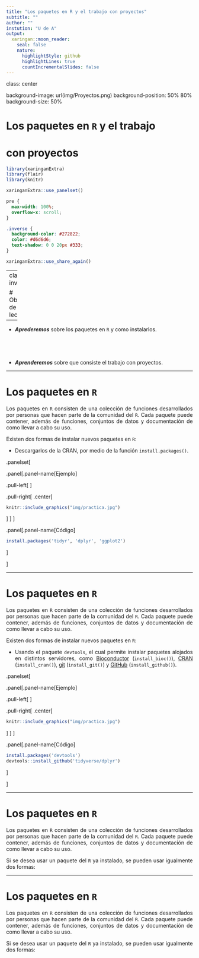 ```yaml
---
title: "Los paquetes en R y el trabajo con proyectos"
subtitle: ""
author: ""
instution: "U de A"
output:
  xaringan::moon_reader:
    seal: false
    nature:
      highlightStyle: github
      highlightLines: true
      countIncrementalSlides: false
---
```

class: center

background-image: url(img/Proyectos.png)
background-position: 50% 80%
background-size: 50%

# Los paquetes en `R` y el trabajo
# con proyectos

```r

library(xaringanExtra)
library(flair)
library(knitr)
```

```r
xaringanExtra::use_panelset()
```

```css
pre {
  max-width: 100%;
  overflow-x: scroll;
}

.inverse {
  background-color: #272822;
  color: #d6d6d6;
  text-shadow: 0 0 20px #333;
}
```

```r
xaringanExtra::use_share_again()
```

---
class: inverse

# Objetivos de la lección

--

- <P align="justify">***Aprederemos*** sobre los paquetes en `R` y como instalarlos.</p>

<br>
--

- <P align="justify">***Aprenderemos*** sobre que consiste el trabajo con proyectos.</p>

---

# Los paquetes en `R`

<P align="justify">Los paquetes en `R` consisten de una colección de funciones desarrollados por personas que hacen parte de la comunidad del `R`. Cada paquete puede contener, además de funciones, conjuntos de datos y documentación de como llevar a cabo su uso.</p>

<P align="justify">Existen dos formas de instalar nuevos paquetes en `R`:</p>

+ Descargarlos de la CRAN, por medio de la función `install.packages()`.

.panelset[

.panel[.panel-name[Ejemplo]

.pull-left[
<P align="justify">Por medio de la función `install.packages()`, intente por favor instalar los paquetes `tidyr`, `dplyr` y `ggplot2`.</p>
]

.pull-right[
.center[
```r
knitr::include_graphics("img/practica.jpg")
```
]
]
]

.panel[.panel-name[Código]

```r

install.packages('tidyr', 'dplyr', 'ggplot2')
```
]

]

---

# Los paquetes en `R`

<P align="justify">Los paquetes en `R` consisten de una colección de funciones desarrollados por personas que hacen parte de la comunidad del `R`. Cada paquete puede contener, además de funciones, conjuntos de datos y documentación de como llevar a cabo su uso.</p>

<P align="justify">Existen dos formas de instalar nuevos paquetes en `R`:</p>

+ <P align="justify">Usando el paquete `devtools`, el cual permite instalar paquetes alojados en distintos servidores, como [Bioconductor](https://www.bioconductor.org/) (`install_bioc()`), [CRAN](https://cran.r-project.org/index.html) (`install_cran()`), [git](https://git-scm.com/) (`install_git()`) y [GitHub](https://github.com/) (`install_github()`).</p>

.panelset[

.panel[.panel-name[Ejemplo]

.pull-left[
<P align="justify">Por medio del paquete `devtools`, intente por favor instalar el paquete `dplyr`.</p>
]

.pull-right[
.center[
```r
knitr::include_graphics("img/practica.jpg")
```
]
]
]

.panel[.panel-name[Código]

```r

install.packages('devtools')
devtools::install_github('tidyverse/dplyr')
```
]

]

---

# Los paquetes en `R`

<P align="justify">Los paquetes en `R` consisten de una colección de funciones desarrollados por personas que hacen parte de la comunidad del `R`. Cada paquete puede contener, además de funciones, conjuntos de datos y documentación de como llevar a cabo su uso.</p>

<P align="justify">Si se desea usar un paquete del `R` ya instalado, se pueden usar igualmente dos formas:</p>

---

# Los paquetes en `R`

<P align="justify">Los paquetes en `R` consisten de una colección de funciones desarrollados por personas que hacen parte de la comunidad del `R`. Cada paquete puede contener, además de funciones, conjuntos de datos y documentación de como llevar a cabo su uso.</p>

<P align="justify">Si se desea usar un paquete del `R` ya instalado, se pueden usar igualmente dos formas:</p>
